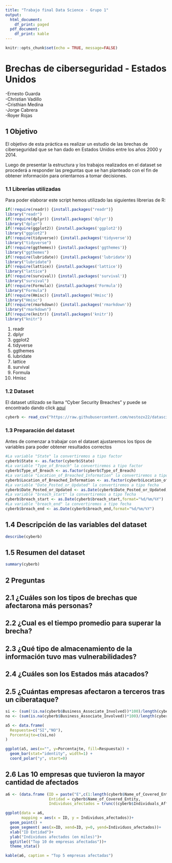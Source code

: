 ```yaml
---
title: "Trabajo final Data Science - Grupo 1"
output:
  html_document:
    df_print: paged
  pdf_document:
    df_print: kable
---
```


```r
knitr::opts_chunk$set(echo = TRUE, message=FALSE)
```
# Brechas de ciberseguridad - Estados Unidos    
-Ernesto Guarda  
-Christian Vadillo   
-Cristhian Medina  
-Jorge Cabrera  
-Royer Rojas  

## 1 Objetivo

El objetivo de esta práctica es realizar un estudio de las brechas de ciberseguridad que se han dado en Estados Unidos entre los años 2000 y 2014.
  
Luego de presentar la estructura y los trabajos realizados en el dataset se procederá a responder las preguntas que se han planteado con el fin de obtener información para orientarnos a tomar decisiones.  

### 1.1 Librerías utilizadas

Para poder elaborar este script hemos utilizado las siguientes librerias de R:

```r
if(!require(readr)) {install.packages("readr")}
library("readr")
if(!require(dplyr)) {install.packages('dplyr')}
library("dplyr")
if(!require(ggplot2)) {install.packages('ggplot2')}
library("ggplot2")
if(!require(tidyverse)) {install.packages('tidyverse')}
library("tidyverse")
if(!require(ggthemes)) {install.packages('ggthemes')}
library("ggthemes")
if(!require(lubridate)) {install.packages('lubridate')}
library("lubridate")
if(!require(lattice)) {install.packages('lattice')}
library("lattice")
if(!require(survival)) {install.packages('survival')}
library("survival")
if(!require(Formula)) {install.packages('Formula')}
library("Formula")
if(!require(Hmisc)) {install.packages('Hmisc')}
library("Hmisc")
if(!require(rmarkdown)) {install.packages('rmarkdown')}
library("rmarkdown")
if(!require(knitr)) {install.packages('knitr')}
library("knitr")
```
1. readr
2. dplyr
3. ggplot2
4. tidyverse
5. ggthemes
6. lubridate
7. lattice
8. survival
9. Formula
10. Hmisc

### 1.2 Dataset

El dataset utilizado se llama "Cyber Security Breaches" y puede se encontrado dando click [aquí](https://www.kaggle.com/alukosayoenoch/cyber-security-breaches-data)

```r
cyberb <- read_csv("https://raw.githubusercontent.com/nestozx22/datascience/main/Cyber%20Security%20Breaches.csv")
```

### 1.3 Preparación del dataset

Antes de comenzar a trabajar con el dataset ajustaremos los tipos de variables para poder obtener resultados correctos

```r
#La variable "State" la convertiremos a tipo factor
cyberb$State <- as.factor(cyberb$State)
#La variable "Type_of_Breach" la convertiremos a tipo factor
cyberb$Type_of_Breach <- as.factor(cyberb$Type_of_Breach)
#La variable "Location_of_Breached_Information" la convertiremos a tipo factor
cyberb$Location_of_Breached_Information <- as.factor(cyberb$Location_of_Breached_Information)
#La variable "Date_Posted_or_Updated" la convertiremos a tipo fecha
cyberb$Date_Posted_or_Updated <- as.Date(cyberb$Date_Posted_or_Updated,format="%d/%m/%Y")
#La variable "breach_start" la convertiremos a tipo fecha
cyberb$breach_start <- as.Date(cyberb$breach_start,format="%d/%m/%Y")
#La variable "breach_end" la convertiremos a tipo fecha
cyberb$breach_end <- as.Date(cyberb$breach_end,format="%d/%m/%Y")
```

## 1.4 Descripción de las variables del dataset
```r
describe(cyberb)
```
## 1.5 Resumen del dataset
```r
summary(cyberb)
```

## 2 Preguntas 
## 2.1 ¿Cuáles son los tipos de brechas que afectarona más personas? 
## 2.2 ¿Cual es el tiempo promedio para superar la brecha?
## 2.3 ¿Qué tipo de almacenamiento de la información tuvo mas vulnerabilidades?
## 2.4 ¿Cuáles son los Estados más atacados?
## 2.5 ¿Cuántas empresas afectaron a terceros tras un ciberataque?

```r
si <- (sum(!is.na(cyberb$Business_Associate_Involved))*100)/length(cyberb$Business_Associate_Involved)
no <- (sum(is.na(cyberb$Business_Associate_Involved))*100)/length(cyberb$Business_Associate_Involved)

a5 <- data.frame(
  Respuesta=c("SI","NO"),
  Porcentajte=c(si,no)
)
```

```r
ggplot(a5, aes(x="", y=Porcentajte, fill=Respuesta)) +
  geom_bar(stat="identity", width=1) +
  coord_polar("y", start=0)
```


## 2.6 Las 10 empresas que tuvieron la mayor cantidad de afectados

```r
a6 <- (data.frame (ID = paste("E",c(1:length(cyberb$Name_of_Covered_Entity)), sep = ""),
                   Entidad = cyberb$Name_of_Covered_Entity,
                   Individuos_afectados = trunc((cyberb$Individuals_Affected)/1000))) %>% arrange(desc(Individuos_afectados)) %>% slice(1:10)
```
```r
ggplot(data = a6, 
       mapping = aes(x = ID, y = Individuos_afectados))+
  geom_point() + 
  geom_segment( aes(x=ID, xend=ID, y=0, yend=Individuos_afectados))+
  xlab("ID Entidad")+
  ylab("Individuos afectados (en miles)")+
  ggtitle(("Top 10 de empresas afectadas"))+
  theme_stata()

kable(a6, caption = "Top 5 empresas afectadas")
```




